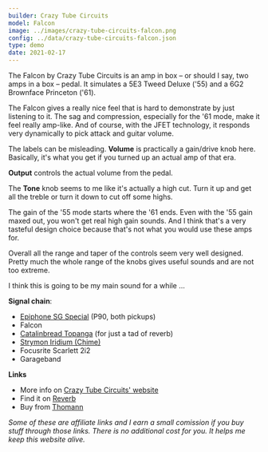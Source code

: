 ```yaml
---
builder: Crazy Tube Circuits
model: Falcon
image: ../images/crazy-tube-circuits-falcon.png
config: ../data/crazy-tube-circuits-falcon.json
type: demo
date: 2021-02-17
---
```


The Falcon by Crazy Tube Circuits is an amp in box – or should I say, two amps in a box – pedal. It simulates a 5E3 Tweed Deluxe ('55) and a 6G2 Brownface Princeton ('61).

The Falcon gives a really nice feel that is hard to demonstrate by just listening to it. The sag and compression, especially for the '61 mode, make it feel really amp-like. And of course, with the JFET technology, it responds very dynamically to pick attack and guitar volume.

The labels can be misleading. **Volume** is practically a gain/drive knob here. Basically, it's what you get if you turned up an actual amp of that era.

**Output** controls the actual volume from the pedal.

The **Tone** knob seems to me like it's actually a high cut. Turn it up and get all the treble or turn it down to cut off some highs.

The gain of the '55 mode starts where the '61 ends. Even with the '55 gain maxed out, you won't get real high gain sounds. And I think that's a very tasteful design choice because that's not what you would use these amps for.

Overall all the range and taper of the controls seem very well designed. Pretty much the whole range of the knobs gives useful sounds and are not too extreme.

I think this is going to be my main sound for a while ...

**Signal chain**:

- [Epiphone SG Special](https://www.thomann.de/intl/epiphone_sg_special_p_90_faded_pelham.htm?partner_id=15606) (P90, both pickups)
- Falcon
- [Catalinbread Topanga](https://www.thomann.de/intl/catalinbread_topanga.htm?partner_id=15606) (for just a tad of reverb)
- [Strymon Iridium (Chime)](/demos/strymon-iridium)
- Focusrite Scarlett 2i2
- Garageband

**Links**

- More info on [Crazy Tube Circuits' website](https://crazytubecircuits.com/falcon)
- Find it on [Reverb](https://reverb.grsm.io/loopydemos-crazy-tube-circuits-falcon)
- Buy from [Thomann](https://www.thomann.de/intl/crazy_tube_circuits_falcon_overdrive.htm?partner_id=15606)

_Some of these are affiliate links and I earn a small comission if you buy stuff through those links. There is no additional cost for you. It helps me keep this website alive._
